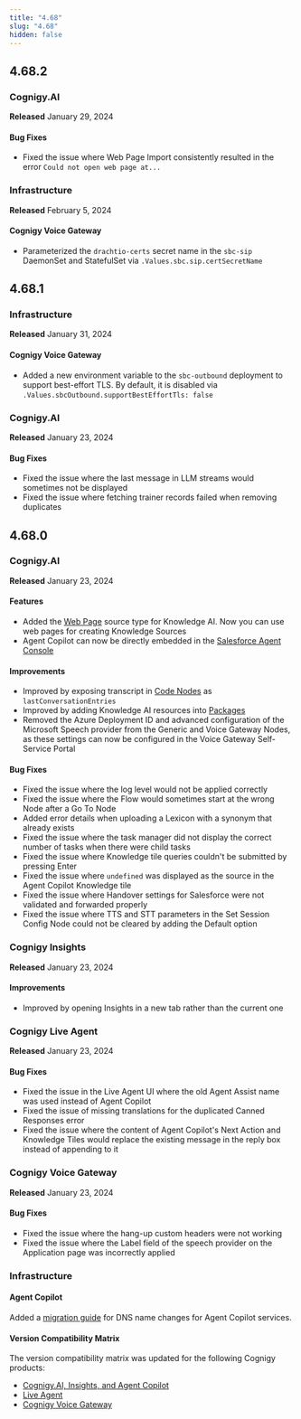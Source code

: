 ```yaml
---
title: "4.68"
slug: "4.68"
hidden: false
---
```



<ReleaseNotesAiCopilotDnsNames/>

<ReleaseNotesOrderPropertyDeprecation/>

<ReleaseNotesTextDavinciComponent003Sunset/>

<ReleaseNotesWeaviateUpgrade/>

## 4.68.2

### Cognigy.AI

**Released** January 29, 2024

#### Bug Fixes

- Fixed the issue where Web Page Import consistently resulted in the error `Could not open web page at...`

### Infrastructure

**Released** February 5, 2024

#### Cognigy Voice Gateway

- Parameterized the `drachtio-certs` secret name in the `sbc-sip` DaemonSet and StatefulSet via `.Values.sbc.sip.certSecretName`

## 4.68.1

### Infrastructure

**Released** January 31, 2024

#### Cognigy Voice Gateway

- Added a new environment variable to the `sbc-outbound` deployment to support best-effort TLS. By default, it is disabled via `.Values.sbcOutbound.supportBestEffortTls: false`

### Cognigy.AI

**Released** January 23, 2024

#### Bug Fixes

- Fixed the issue where the last message in LLM streams would sometimes not be displayed
- Fixed the issue where fetching trainer records failed when removing duplicates

## 4.68.0

### Cognigy.AI

**Released** January 23, 2024

#### Features

- Added the [Web Page](/ai/agents/develop/knowledge-ai/knowledge-source/text-formats/web-page) source type for Knowledge AI. Now you can use web pages for creating Knowledge Sources
- Agent Copilot can now be directly embedded in the [Salesforce Agent Console](https://github.com/Cognigy/salesforce-integrations)

#### Improvements

- Improved by exposing transcript in [Code Nodes](/ai/for-developers/code/overview) as `lastConversationEntries`
- Improved by adding Knowledge AI resources into [Packages](/ai/platform-features/packages)
- Removed the Azure Deployment ID and advanced configuration of the Microsoft Speech provider from the Generic and Voice Gateway Nodes, as these settings can now be configured in the Voice Gateway Self-Service Portal

#### Bug Fixes

- Fixed the issue where the log level would not be applied correctly
- Fixed the issue where the Flow would sometimes start at the wrong Node after a Go To Node
- Added error details when uploading a Lexicon with a synonym that already exists
- Fixed the issue where the task manager did not display the correct number of tasks when there were child tasks
- Fixed the issue where Knowledge tile queries couldn't be submitted by pressing Enter
- Fixed the issue where `undefined` was displayed as the source in the Agent Copilot Knowledge tile
- Fixed the issue where Handover settings for Salesforce were not validated and forwarded properly
- Fixed the issue where TTS and STT parameters in the Set Session Config Node could not be cleared by adding the Default option

### Cognigy Insights

**Released** January 23, 2024

#### Improvements

- Improved by opening Insights in a new tab rather than the current one

### Cognigy Live Agent

**Released** January 23, 2024

#### Bug Fixes

- Fixed the issue in the Live Agent UI where the old Agent Assist name was used instead of Agent Copilot
- Fixed the issue of missing translations for the duplicated Canned Responses error
- Fixed the issue where the content of Agent Copilot's Next Action and Knowledge Tiles would replace the existing message in the reply box instead of appending to it

### Cognigy Voice Gateway

**Released** January 23, 2024

#### Bug Fixes

- Fixed the issue where the hang-up custom headers were not working
- Fixed the issue where the Label field of the speech provider on the Application page was incorrectly applied

### Infrastructure

#### Agent Copilot

Added a [migration guide](/agent-copilot/installation/migration/agent-copilot-new-dns-names-migration) for DNS name changes for Agent Copilot services. 

#### Version Compatibility Matrix

The version compatibility matrix was updated for the following Cognigy products:

- [Cognigy.AI, Insights, and Agent Copilot](/ai/administer/installation/version-compatibility-matrix)
- [Live Agent](/live-agent/installation/deployment/version-compatibility-matrix)
- [Cognigy Voice Gateway](/voice-gateway/installation/version-compatibility-matrix)